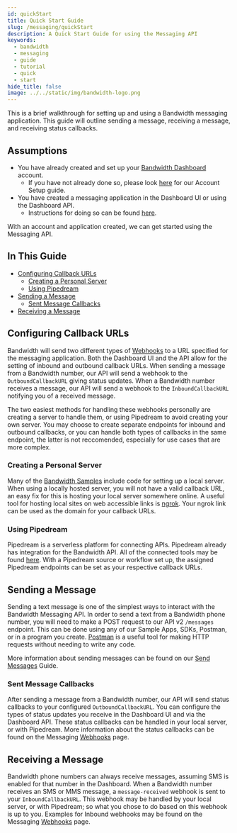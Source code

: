 ```yaml
---
id: quickStart
title: Quick Start Guide
slug: /messaging/quickStart
description: A Quick Start Guide for using the Messaging API
keywords:
  - bandwidth
  - messaging
  - guide
  - tutorial
  - quick
  - start
hide_title: false
image: ../../static/img/bandwidth-logo.png
---
```



This is a brief walkthrough for setting up and using a Bandwidth messaging application. This guide will outline sending a message, receiving a message, and receiving status callbacks.

## Assumptions
* You have already created and set up your [Bandwidth Dashboard](https://dashboard.bandwidth.com) account. 
    * If you have not already done so, please look [here](/docs/account/setup) for our Account Setup guide.
* You have created a messaging application in the Dashboard UI or using the Dashboard API. 
    * Instructions for doing so can be found [here](/docs/account/applications).

With an account and application created, we can get started using the Messaging API.

## In This Guide
* [Configuring Callback URLs](#configuring-callback-urls)
    * [Creating a Personal Server](#creating-a-personal-server)
    * [Using Pipedream](#using-pipedream)
* [Sending a Message](#sending-a-message)
    * [Sent Message Callbacks](#sent-message-callbacks)
* [Receiving a Message](#receiving-a-message)

## Configuring Callback URLs
Bandwidth will send two different types of [Webhooks](/docs/messaging/webhooks) to a URL specified for the messaging application. 
Both the Dashboard UI and the API allow for the setting of inbound and outbound callback URLs.
When sending a message from a Bandwidth number, our API will send a webhook to the `OutboundCallbackURL` giving status updates.
When a Bandwidth number receives a message, our API will send a webhook to the `InboundCallbackURL` notifying you of a received message.

The two easiest methods for handling these webhooks personally are creating a server to handle them, or using Pipedream to avoid creating your own server.
You may choose to create separate endpoints for inbound and outbound callbacks, or you can handle both types of callbacks in the same endpoint, 
the latter is not reccomended, especially for use cases that are more complex.


### Creating a Personal Server
Many of the [Bandwidth Samples](https://github.com/Bandwidth-Samples) include code for setting up a local server.
When using a locally hosted server, you will not have a valid callback URL, an easy fix for this is hosting your local server somewhere online.
A useful tool for hosting local sites on web accessible links is [ngrok](https://ngrok.com/). Your ngrok link can be used as the domain for your callback URLs.


### Using Pipedream
Pipedream is a serverless platform for connecting APIs.
Pipedream already has integration for the Bandwidth API. All of the connected tools may be found [here](https://pipedream.com/apps/bandwidth/integrations/pipedream).
With a Pipedream source or workflow set up, the assigned Pipedream endpoints can be set as your respective callback URLs.

## Sending a Message
Sending a text message is one of the simplest ways to interact with the Bandwidth Messaging API.
In order to send a text from a Bandwidth phone number, you will need to make a POST request to our API v2 `/messages` endpoint.
This can be done using any of our Sample Apps, SDKs, Postman, or in a program you create.
[Postman](https://www.postman.com/) is a useful tool for making HTTP requests without needing to write any code.

More information about sending messages can be found on our [Send Messages](/docs/messaging/createMessage) Guide.


### Sent Message Callbacks
After sending a message from a Bandwidth number, our API will send status callbacks to your configured `OutboundCallbackURL`.
You can configure the types of status updates you receive in the Dashboard UI and via the Dashboard API.
These status callbacks can be handled in your local server, or with Pipedream.
More information about the status callbacks can be found on the Messaging [Webhooks](/docs/messaging/webhooks#outbound-message-webhooks) page.

## Receiving a Message
Bandwidth phone numbers can always receive messages, assuming SMS is enabled for that number in the Dashboard.
When a Bandwidth number receives an SMS or MMS message, a `message-received` webhook is sent to your `InboundCallbackURL`.
This webhook may be handled by your local server, or with Pipedream; so what you chose to do based on this webhook is up to you.
Examples for Inbound webhooks may be found on the Messaging [Webhooks](/docs/messaging/webhooks#inbound-message-webhooks) page.

